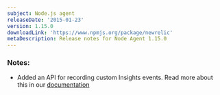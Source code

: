 ```yaml
---
subject: Node.js agent
releaseDate: '2015-01-23'
version: 1.15.0
downloadLink: 'https://www.npmjs.org/package/newrelic'
metaDescription: Release notes for Node Agent 1.15.0
---
```


### Notes:

* Added an API for recording custom Insights events. Read more about this in our [documentation](https://docs.newrelic.com/docs/agents/nodejs-agent/supported-features/nodejs-agent-api#custom-events-api)

